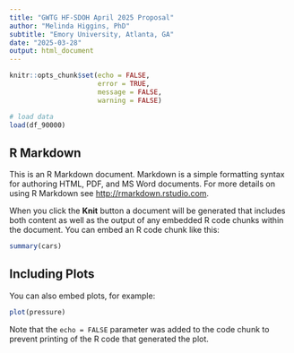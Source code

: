 ```yaml
---
title: "GWTG HF-SDOH April 2025 Proposal"
author: "Melinda Higgins, PhD"
subtitle: "Emory University, Atlanta, GA"
date: "2025-03-28"
output: html_document
---
```


```r
knitr::opts_chunk$set(echo = FALSE,
                      error = TRUE,
                      message = FALSE,
                      warning = FALSE)
```

```r
# load data
load(df_90000)
```


## R Markdown

This is an R Markdown document. Markdown is a simple formatting syntax for authoring HTML, PDF, and MS Word documents. For more details on using R Markdown see <http://rmarkdown.rstudio.com>.

When you click the **Knit** button a document will be generated that includes both content as well as the output of any embedded R code chunks within the document. You can embed an R code chunk like this:

```r
summary(cars)
```

## Including Plots

You can also embed plots, for example:

```r
plot(pressure)
```

Note that the `echo = FALSE` parameter was added to the code chunk to prevent printing of the R code that generated the plot.
